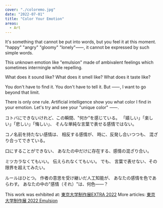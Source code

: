 ```yaml
---
cover: "./coloremo.jpg"
date: "2022-07-01"
title: "Color Your Emotion"
areas:
  - Art
---
```



It's something that cannot be put into words, but you feel it at this moment.
"happy" "angry" "gloomy" "lonely"⸺, it cannot be expressed by such simple words.

This unknown emotion like "emulsion"
made of ambivalent feelings
which sometimes intermingle
while repelling.

What does it sound like?
What does it smell like?
What does it taste like?

You don't have to find it.
You don't have to tell it.
But ⸺,
I want to go beyond that limit.

There is only one rule.
Artificial intelligence show you
what color I find in your emotion.
Let's try and see your "unique color" ⸺.


コトバにできないけれど、この瞬間、"何か"を感じている。
「嬉しい」「楽しい」「悲しい」「悔しい」、
そんな単純な言葉で表せる感情ではない。

コノ名前を持たない感情は、
相反する感情が、
時に、反発し合いつつも、
混ざり合ってできている。

口にすることができない、
あなたの中だけに存在する、感情の混ざり合い。

ミツカラなくてもいい。
伝えられなくてもいい。
でも、
言葉で表せない、その限界を超えてみたい。

ルールはひとつ。
作者の意思を受け継いだ人工知能が、
あなたの感情を色であらわす。
あなたの中の"感情（それ）"は、何色――？



This work was exhibited at: [東京大学制作展EXTRA 2022](https://iiiexhibition.com/log/iiiEx2022)
More articles: [東京大学制作展 2022 Emulsion](https://www.iii.u-tokyo.ac.jp/research/221213iiiexhibition)